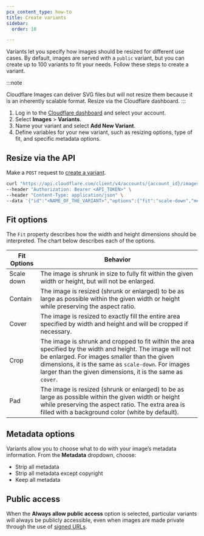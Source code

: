 ```yaml
---
pcx_content_type: how-to
title: Create variants
sidebar:
  order: 10

---
```


Variants let you specify how images should be resized for different use cases. By default, images are served with a `public` variant, but you can create up to 100 variants to fit your needs. Follow these steps to create a variant.

:::note

Cloudflare Images can deliver SVG files but will not resize them because it is an inherently scalable format.
Resize via the Cloudflare dashboard. 
:::

1. Log in to the [Cloudflare dashboard](https://dash.cloudflare.com/login) and select your account.
2. Select **Images** > **Variants**.
3. Name your variant and select **Add New Variant**.
4. Define variables for your new variant, such as resizing options, type of fit, and specific metadata options.

## Resize via the API

Make a `POST` request to [create a variant](/api/resources/images/subresources/v1/subresources/variants/methods/create/).

```bash
curl "https://api.cloudflare.com/client/v4/accounts/{account_id}/images/v1/variants" \
--header "Authorization: Bearer <API_TOKEN>" \
--header "Content-Type: application/json" \
--data '{"id":"<NAME_OF_THE_VARIANT>","options":{"fit":"scale-down","metadata":"none","width":1366,"height":768},"neverRequireSignedURLs":true}
```

## Fit options

The `Fit` property describes how the width and height dimensions should be interpreted. The chart below describes each of the options.

| Fit Options | Behavior                                                                                                                                                                                                                                                                        |
| ----------- | ------------------------------------------------------------------------------------------------------------------------------------------------------------------------------------------------------------------------------------------------------------------------------- |
| Scale down  | The image is shrunk in size to fully fit within the given width or height, but will not be enlarged.                                                                                                                                                                            |
| Contain     | The image is resized (shrunk or enlarged) to be as large as possible within the given width or height while preserving the aspect ratio.                                                                                                                                        |
| Cover       | The image is resized to exactly fill the entire area specified by width and height and will be cropped if necessary.                                                                                                                                                            |
| Crop        | The image is shrunk and cropped to fit within the area specified by the width and height. The image will not be enlarged. For images smaller than the given dimensions, it is the same as `scale-down`. For images larger than the given dimensions, it is the same as `cover`. |
| Pad         | The image is resized (shrunk or enlarged) to be as large as possible within the given width or height while preserving the aspect ratio. The extra area is filled with a background color (white by default).                                                                   |

## Metadata options

Variants allow you to choose what to do with your image’s metadata information. From the **Metadata** dropdown, choose:

* Strip all metadata
* Strip all metadata except copyright
* Keep all metadata

## Public access

When the **Always allow public access** option is selected, particular variants will always be publicly accessible, even when images are made private through the use of [signed URLs](/images/manage-images/serve-images/serve-private-images).
